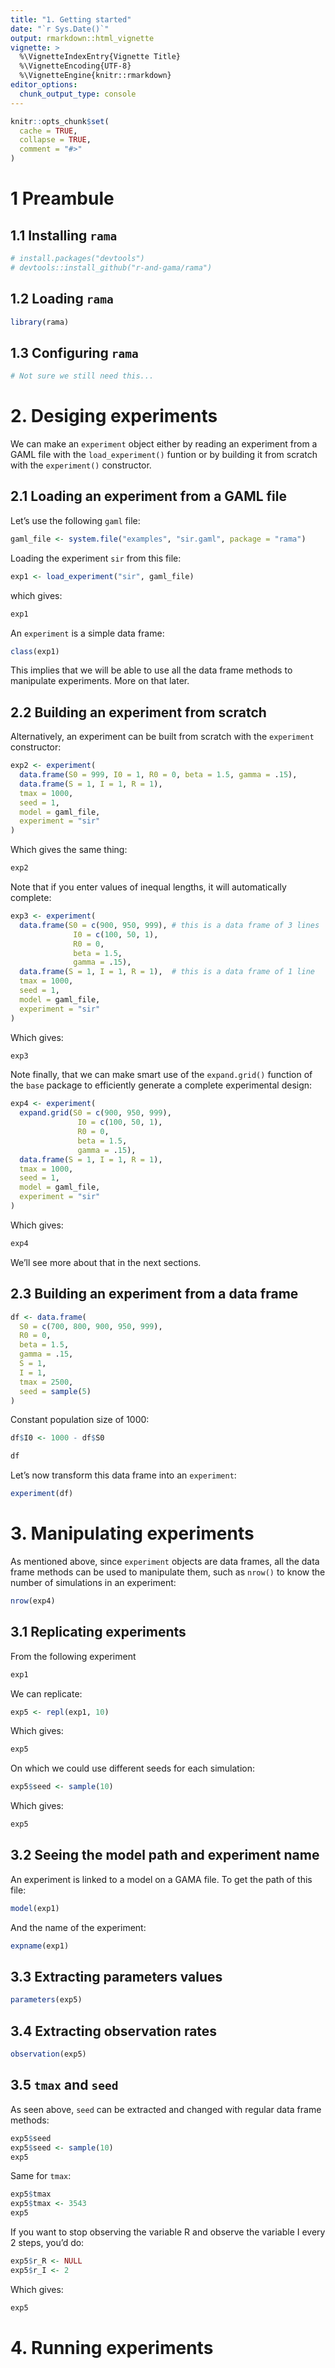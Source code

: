 ```yaml
---
title: "1. Getting started"
date: "`r Sys.Date()`"
output: rmarkdown::html_vignette
vignette: >
  %\VignetteIndexEntry{Vignette Title}
  %\VignetteEncoding{UTF-8}
  %\VignetteEngine{knitr::rmarkdown}
editor_options: 
  chunk_output_type: console
---
```


```r
knitr::opts_chunk$set(
  cache = TRUE,
  collapse = TRUE,
  comment = "#>"
)
```

# 1 Preambule

## 1.1 Installing `rama`

```r
# install.packages("devtools")
# devtools::install_github("r-and-gama/rama")
```

## 1.2 Loading `rama`

```r
library(rama)
```

## 1.3 Configuring `rama`

```r
# Not sure we still need this...
```

# 2. Desiging experiments

We can make an `experiment` object either by reading an experiment from a GAML
file with the `load_experiment()` funtion or by building it from scratch with
the `experiment()` constructor.

## 2.1 Loading an experiment from a GAML file

Let's use the following `gaml` file:

```r
gaml_file <- system.file("examples", "sir.gaml", package = "rama")
```

Loading the experiment `sir` from this file:

```r
exp1 <- load_experiment("sir", gaml_file)
```

which gives:

```r
exp1
```

An `experiment` is a simple data frame:

```r
class(exp1)
```

This implies that we will be able to use all the data frame methods to
manipulate experiments. More on that later.

## 2.2 Building an experiment from scratch

Alternatively, an experiment can be built from scratch with the `experiment`
constructor:

```r
exp2 <- experiment(
  data.frame(S0 = 999, I0 = 1, R0 = 0, beta = 1.5, gamma = .15),
  data.frame(S = 1, I = 1, R = 1),
  tmax = 1000,
  seed = 1,
  model = gaml_file,
  experiment = "sir"
)
```

Which gives the same thing:

```r
exp2
```

Note that if you enter values of inequal lengths, it will automatically
complete:

```r
exp3 <- experiment(
  data.frame(S0 = c(900, 950, 999), # this is a data frame of 3 lines
              I0 = c(100, 50, 1),
              R0 = 0,
              beta = 1.5,
              gamma = .15),
  data.frame(S = 1, I = 1, R = 1),  # this is a data frame of 1 line
  tmax = 1000,                    
  seed = 1,                         
  model = gaml_file,
  experiment = "sir"
)
```

Which gives:

```r
exp3
```

Note finally, that we can make smart use of the `expand.grid()` function of the
`base` package to efficiently generate a complete experimental design:

```r
exp4 <- experiment(
  expand.grid(S0 = c(900, 950, 999),
               I0 = c(100, 50, 1),
               R0 = 0,
               beta = 1.5,
               gamma = .15),
  data.frame(S = 1, I = 1, R = 1),
  tmax = 1000,
  seed = 1,
  model = gaml_file,
  experiment = "sir"
)
```

Which gives:

```r
exp4
```

We'll see more about that in the next sections.

## 2.3 Building an experiment from a data frame

```r
df <- data.frame(
  S0 = c(700, 800, 900, 950, 999),
  R0 = 0,
  beta = 1.5,
  gamma = .15,
  S = 1,
  I = 1,
  tmax = 2500,
  seed = sample(5)
)
```

Constant population size of 1000:

```r
df$I0 <- 1000 - df$S0
```

```r
df
```

Let's now transform this data frame into an `experiment`:

```r
experiment(df)
```


# 3. Manipulating experiments

As mentioned above, since `experiment` objects are data frames, all the data
frame methods can be used to manipulate them, such as `nrow()` to know the
number of simulations in an experiment:

```r
nrow(exp4)
```


## 3.1 Replicating experiments

From the following experiment

```r
exp1
```

We can replicate:

```r
exp5 <- repl(exp1, 10)
```

Which gives:

```r
exp5
```

On which we could use different seeds for each simulation:

```r
exp5$seed <- sample(10)
```

Which gives:

```r
exp5
```

## 3.2 Seeing the model path and experiment name

An experiment is linked to a model on a GAMA file. To get the path of this file:

```r
model(exp1)
```

And the name of the experiment:

```r
expname(exp1)
```


## 3.3 Extracting parameters values

```r
parameters(exp5)
```


## 3.4 Extracting observation rates

```r
observation(exp5)
```


## 3.5 `tmax` and `seed`

As seen above, `seed` can be extracted and changed with regular data frame
methods:

```r
exp5$seed
exp5$seed <- sample(10)
exp5
```

Same for `tmax`:

```r
exp5$tmax
exp5$tmax <- 3543
exp5
```

If you want to stop observing the variable R and observe the variable I every
2 steps, you'd do:

```r
exp5$r_R <- NULL
exp5$r_I <- 2
```

Which gives:

```r
exp5
```


# 4. Running experiments
